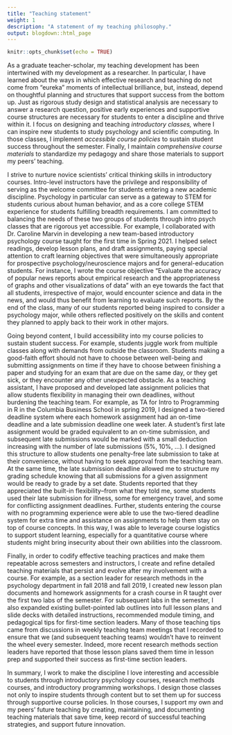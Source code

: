 ```yaml
---
title: "Teaching statement"
weight: 1
description: "A statement of my teaching philosophy."
output: blogdown::html_page
---
```


```r
knitr::opts_chunk$set(echo = TRUE)
```

As a graduate teacher-scholar, my teaching development has been intertwined with my development as a researcher. In particular, I have learned about the ways in which effective research and teaching do not come from “eureka” moments of intellectual brilliance, but, instead, depend on thoughtful planning and structures that support success from the bottom up. Just as rigorous study design and statistical analysis are necessary to answer a research question, positive early experiences and supportive course structures are necessary for students to enter a discipline and thrive within it. I focus on designing and teaching _introductory classes,_ where I can inspire new students to study psychology and scientific computing. In those classes, I implement _accessible course policies_ to sustain student success throughout the semester. Finally, I maintain _comprehensive course materials_ to standardize my pedagogy and share those materials to support my peers’ teaching. 

I strive to nurture novice scientists’ critical thinking skills in introductory courses. Intro-level instructors have the privilege and responsibility of serving as the welcome committee for students entering a new academic discipline. Psychology in particular can serve as a gateway to STEM for students curious about human behavior, and as a core college STEM experience for students fulfilling breadth requirements. I am committed to balancing the needs of these two groups of students through intro psych classes that are rigorous yet accessible. For example, I collaborated with Dr. Caroline Marvin in developing a new team-based introductory psychology course taught for the first time in Spring 2021. I helped select readings, develop lesson plans, and draft assignments, paying special attention to craft learning objectives that were simultaneously appropriate for prospective psychology/neuroscience majors and for general-education students. For instance, I wrote the course objective “Evaluate the accuracy of popular news reports about empirical research and the appropriateness of graphs and other visualizations of data” with an eye towards the fact that all students, irrespective of major, would encounter science and data in the news, and would thus benefit from learning to evaluate such reports. By the end of the class, many of our students reported being inspired to consider a psychology major, while others reflected positively on the skills and content they planned to apply back to their work in other majors. 

Going beyond content, I build accessibility into my course policies to sustain student success. For example, students juggle work from multiple classes along with demands from outside the classroom. Students making a good-faith effort should not have to choose between well-being and submitting assignments on time if they have to choose between finishing a paper and studying for an exam that are due on the same day, or they get sick, or they encounter any other unexpected obstacle. As a teaching assistant, I have proposed and developed late assignment policies that allow students flexibility in managing their own deadlines, without burdening the teaching team. For example, as TA for Intro to Programming in R in the Columbia Business School in spring 2019, I designed a two-tiered deadline system where each homework assignment had an on-time deadline and a late submission deadline one week later. A student’s first late assignment would be graded equivalent to an on-time submission, and subsequent late submissions would be marked with a small deduction increasing with the number of late submissions (5%, 10%, …). I designed this structure to allow students one penalty-free late submission to take at their convenience, without having to seek approval from the teaching team. At the same time, the late submission deadline allowed me to structure my grading schedule knowing that all submissions for a given assignment would be ready to grade by a set date. Students reported that they appreciated the built-in flexibility–from what they told me, some students used their late submission for illness, some for emergency travel, and some for conflicting assignment deadlines. Further, students entering the course with no programming experience were able to use the two-tiered deadline system for extra time and assistance on assignments to help them stay on top of course concepts. In this way, I was able to leverage course logistics to support student learning, especially for a quantitative course where students might bring insecurity about their own abilities into the classroom.  

Finally, in order to codify effective teaching practices and make them repeatable across semesters and instructors, I create and refine detailed teaching materials that persist and evolve after my involvement with a course. For example, as a section leader for research methods in the psychology department in fall 2018 and fall 2019, I created new lesson plan documents and homework assignments for a crash course in R taught over the first two labs of the semester. For subsequent labs in the semester, I also expanded existing bullet-pointed lab outlines into full lesson plans and slide decks with detailed instructions, recommended module timing, and pedagogical tips for first-time section leaders. Many of those teaching tips came from discussions in weekly teaching team meetings that I recorded to ensure that we (and subsequent teaching teams) wouldn’t have to reinvent the wheel every semester. Indeed, more recent research methods section leaders have reported that those lesson plans saved them time in lesson prep and supported their success as first-time section leaders.

In summary, I work to make the discipline I love interesting and accessible to students through introductory psychology courses, research methods courses, and introductory programming workshops. I design those classes not only to inspire students through content but to set them up for success through supportive course policies. In those courses, I support my own and my peers’ future teaching by creating, maintaining, and documenting teaching materials that save time, keep record of successful teaching strategies, and support future innovation.
